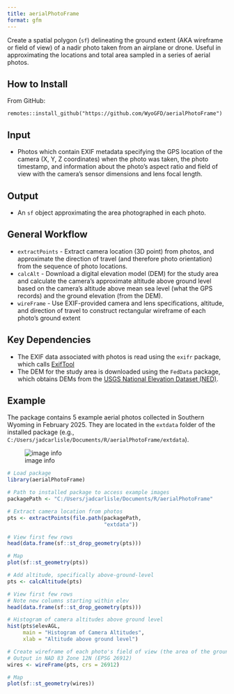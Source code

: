 ```yaml
---
title: aerialPhotoFrame
format: gfm
---
```


Create a spatial polygon (`sf`) delineating the ground extent (AKA wireframe or
field of view) of a nadir photo taken from an airplane or drone.
Useful in approximating the locations and total area sampled in a series of
aerial photos.

## How to Install
From GitHub:
```
remotes::install_github("https://github.com/WyoGFD/aerialPhotoFrame")
```

## Input
+ Photos which contain EXIF metadata specifying the GPS location of the camera
(X, Y, Z coordinates) when the photo was taken, the photo timestamp, and
information about the photo's aspect ratio and field of view with the camera's
sensor dimensions and lens focal length.

## Output
+ An `sf` object approximating the area photographed in each photo.

## General Workflow
+ `extractPoints` - Extract camera location (3D point) from photos, and
approximate the direction of travel (and therefore photo orientation) from the
sequence of photo locations.
+ `calcAlt` - Download a digital elevation model (DEM) for the
study area and calculate the camera's approximate altitude above ground level
based on the camera's altitude above mean sea level (what the GPS records) and 
the ground elevation (from the DEM).
+ `wireFrame` - Use EXIF-provided camera and lens specifications, altitude,
and direction of travel to construct rectangular wireframe of each photo's
ground extent

## Key Dependencies
+ The EXIF data associated with photos is read using the `exifr` package, which
calls [ExifTool](https://exiftool.org/)
+ The DEM for the study area is downloaded using the `FedData` package, which
obtains DEMs from the [USGS National Elevation Dataset (NED)](https://www.usgs.gov/3d-elevation-program).

## Example
The package contains 5 example aerial photos collected in Southern Wyoming in
February 2025.  They are located in the `extdata` folder of the installed
package (e.g., `C:/Users/jadcarlisle/Documents/R/aerialPhotoFrame/extdata`).

![image info](ExamplePhotos_Thumbnail.JPG)


```r

# Load package
library(aerialPhotoFrame)

# Path to installed package to access example images
packagePath <- "C:/Users/jadcarlisle/Documents/R/aerialPhotoFrame"

# Extract camera location from photos
pts <- extractPoints(file.path(packagePath,
                               "extdata"))

# View first few rows
head(data.frame(sf::st_drop_geometry(pts)))

# Map
plot(sf::st_geometry(pts))
```
```r

# Add altitude, specifically above-ground-level
pts <- calcAltitude(pts)

# View first few rows
# Note new columns starting within elev
head(data.frame(sf::st_drop_geometry(pts)))

# Histogram of camera altitudes above ground level
hist(pts$elevAGL,
     main = "Histogram of Camera Altitudes",
     xlab = "Altitude above ground level")

```


```r
# Create wireframe of each photo's field of view (the area of the ground photographed)
# Output in NAD 83 Zone 12N (EPSG 26912)
wires <- wireFrame(pts, crs = 26912)

# Map
plot(sf::st_geometry(wires))

```
